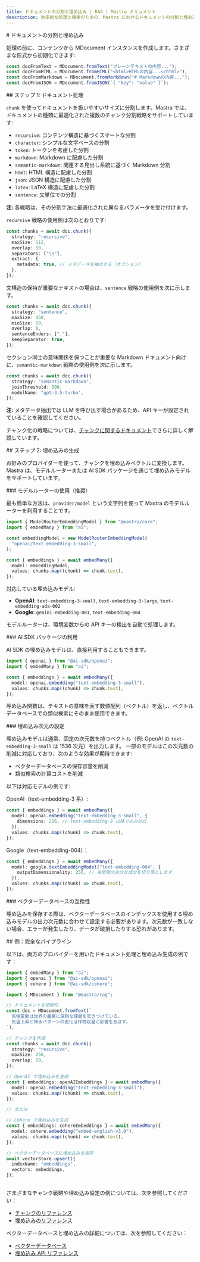 ```yaml
---
title: ドキュメントの分割と埋め込み | RAG | Mastra ドキュメント
description: 効率的な処理と検索のための、Mastra におけるドキュメントの分割と埋め込みに関するガイド。
---
```


<div id="chunking-and-embedding-documents">
  # ドキュメントの分割と埋め込み
</div>

処理の前に、コンテンツから MDocument インスタンスを作成します。さまざまな形式から初期化できます:

```ts showLineNumbers copy
const docFromText = MDocument.fromText("プレーンテキストの内容...");
const docFromHTML = MDocument.fromHTML("<html>HTMLの内容...</html>");
const docFromMarkdown = MDocument.fromMarkdown("# Markdownの内容...");
const docFromJSON = MDocument.fromJSON(`{ "key": "value" }`);
```


<div id="step-1-document-processing">
  ## ステップ 1: ドキュメント処理
</div>

`chunk` を使ってドキュメントを扱いやすいサイズに分割します。Mastra では、ドキュメントの種類に最適化された複数のチャンク分割戦略をサポートしています:

* `recursive`: コンテンツ構造に基づくスマートな分割
* `character`: シンプルな文字ベースの分割
* `token`: トークンを考慮した分割
* `markdown`: Markdown に配慮した分割
* `semantic-markdown`: 関連する見出し系統に基づく Markdown 分割
* `html`: HTML 構造に配慮した分割
* `json`: JSON 構造に配慮した分割
* `latex`: LaTeX 構造に配慮した分割
* `sentence`: 文単位での分割

**注:** 各戦略は、その分割手法に最適化された異なるパラメータを受け付けます。

`recursive` 戦略の使用例は次のとおりです:

```ts showLineNumbers copy
const chunks = await doc.chunk({
  strategy: "recursive",
  maxSize: 512,
  overlap: 50,
  separators: ["\n"],
  extract: {
    metadata: true, // メタデータを抽出する（オプション）
  },
});
```

文構造の保持が重要なテキストの場合は、`sentence` 戦略の使用例を次に示します。

```ts showLineNumbers copy
const chunks = await doc.chunk({
  strategy: "sentence",
  maxSize: 450,
  minSize: 50,
  overlap: 0,
  sentenceEnders: ["."],
  keepSeparator: true,
});
```

セクション同士の意味関係を保つことが重要な Markdown ドキュメント向けに、`semantic-markdown` 戦略の使用例を次に示します。

```ts showLineNumbers copy
const chunks = await doc.chunk({
  strategy: "semantic-markdown",
  joinThreshold: 500,
  modelName: "gpt-3.5-turbo",
});
```

**注:** メタデータ抽出では LLM を呼び出す場合があるため、API キーが設定されていることを確認してください。

チャンク化の戦略については、[チャンクに関するドキュメント](/reference/rag/chunk)でさらに詳しく解説しています。


<div id="step-2-embedding-generation">
  ## ステップ 2: 埋め込みの生成
</div>

お好みのプロバイダーを使って、チャンクを埋め込みベクトルに変換します。Mastra は、モデルルーターまたは AI SDK パッケージを通じて埋め込みモデルをサポートしています。

<div id="using-the-model-router-recommended">
  ### モデルルーターの使用（推奨）
</div>

最も簡単な方法は、`provider/model` という文字列を使って Mastra のモデルルーターを利用することです。

```ts showLineNumbers copy
import { ModelRouterEmbeddingModel } from "@mastra/core";
import { embedMany } from "ai";

const embeddingModel = new ModelRouterEmbeddingModel(
  "openai/text-embedding-3-small",
);

const { embeddings } = await embedMany({
  model: embeddingModel,
  values: chunks.map((chunk) => chunk.text),
});
```

対応している埋め込みモデル:

* **OpenAI**: `text-embedding-3-small`, `text-embedding-3-large`, `text-embedding-ada-002`
* **Google**: `gemini-embedding-001`, `text-embedding-004`

モデルルーターは、環境変数からの API キーの検出を自動で処理します。


<div id="using-ai-sdk-packages">
  ### AI SDK パッケージの利用
</div>

AI SDK の埋め込みモデルは、直接利用することもできます。

```ts showLineNumbers copy
import { openai } from "@ai-sdk/openai";
import { embedMany } from "ai";

const { embeddings } = await embedMany({
  model: openai.embedding("text-embedding-3-small"),
  values: chunks.map((chunk) => chunk.text),
});
```

埋め込み関数は、テキストの意味を表す数値配列（ベクトル）を返し、ベクトルデータベースでの類似検索にそのまま使用できます。


<div id="configuring-embedding-dimensions">
  ### 埋め込み次元の設定
</div>

埋め込みモデルは通常、固定の次元数を持つベクトル（例: OpenAI の `text-embedding-3-small` は 1536 次元）を出力します。
一部のモデルはこの次元数の削減に対応しており、次のような効果が期待できます:

* ベクターデータベースの保存容量を削減
* 類似検索の計算コストを削減

以下は対応モデルの例です:

OpenAI（text-embedding-3 系）:

```ts
const { embeddings } = await embedMany({
  model: openai.embedding("text-embedding-3-small", {
    dimensions: 256, // text-embedding-3 以降でのみ対応
  }),
  values: chunks.map((chunk) => chunk.text),
});
```

Google（text-embedding-004）：

```ts
const { embeddings } = await embedMany({
  model: google.textEmbeddingModel("text-embedding-004", {
    outputDimensionality: 256, // 末尾側の余分な成分を切り落とします
  }),
  values: chunks.map((chunk) => chunk.text),
});
```


<div id="vector-database-compatibility">
  ### ベクターデータベースの互換性
</div>

埋め込みを保存する際は、ベクターデータベースのインデックスを使用する埋め込みモデルの出力次元数に合わせて設定する必要があります。次元数が一致しない場合、エラーが発生したり、データが破損したりする恐れがあります。

<div id="example-complete-pipeline">
  ## 例：完全なパイプライン
</div>

以下は、両方のプロバイダーを用いたドキュメント処理と埋め込み生成の例です：

```ts showLineNumbers copy
import { embedMany } from "ai";
import { openai } from "@ai-sdk/openai";
import { cohere } from "@ai-sdk/cohere";

import { MDocument } from "@mastra/rag";

// ドキュメントを初期化
const doc = MDocument.fromText(`
  気候変動は世界の農業に深刻な課題を突きつけている。
  気温上昇と降水パターンの変化は作物収量に影響を及ぼす。
`);

// チャンクを作成
const chunks = await doc.chunk({
  strategy: "recursive",
  maxSize: 256,
  overlap: 50,
});

// OpenAI で埋め込みを生成
const { embeddings: openAIEmbeddings } = await embedMany({
  model: openai.embedding("text-embedding-3-small"),
  values: chunks.map((chunk) => chunk.text),
});

// または

// Cohere で埋め込みを生成
const { embeddings: cohereEmbeddings } = await embedMany({
  model: cohere.embedding("embed-english-v3.0"),
  values: chunks.map((chunk) => chunk.text),
});

// ベクターデータベースに埋め込みを保存
await vectorStore.upsert({
  indexName: "embeddings",
  vectors: embeddings,
});
```


##

さまざまなチャンク戦略や埋め込み設定の例については、次を参照してください：

- [チャンクのリファレンス](/reference/rag/chunk)
- [埋め込みのリファレンス](/reference/rag/embeddings)

ベクターデータベースと埋め込みの詳細については、次を参照してください：

- [ベクターデータベース](./vector-databases)
- [埋め込み API リファレンス](/reference/rag/embeddings)